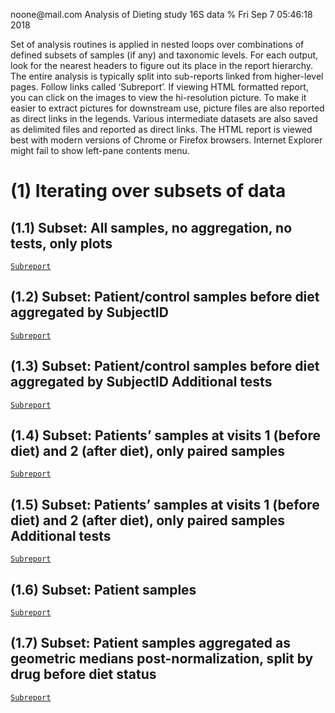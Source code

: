 noone@mail.com
Analysis of Dieting study 16S data
% Fri Sep  7 05:46:18 2018


Set of analysis routines is applied
                   in nested loops over combinations of defined subsets of samples (if any) and 
                   taxonomic levels. For each output, look for the nearest
                   headers to figure out its place in the report hierarchy.
                   The entire analysis is typically split into sub-reports linked
                   from higher-level pages. Follow links called 'Subreport'.
                   If viewing HTML formatted report, you can click on the
                   images to view the hi-resolution picture. To make it easier to
                   extract pictures for downstream use, picture files are also
                   reported as direct links in the legends.
                   Various intermediate datasets are also saved as delimited files and reported as 
                   direct links.
                   The HTML report is viewed best with modern versions of Chrome or Firefox browsers.
                   Internet Explorer might fail to show left-pane contents menu.



# \(1\) Iterating over subsets of data




## \(1.1\) Subset: All samples, no aggregation, no tests, only plots

[`Subreport`](./1.1-report.html)


## \(1.2\) Subset: Patient/control samples before diet aggregated by SubjectID

[`Subreport`](./1.2-report.html)


## \(1.3\) Subset: Patient/control samples before diet aggregated by SubjectID Additional tests

[`Subreport`](./1.3-report.html)


## \(1.4\) Subset: Patients' samples at visits 1 (before diet) and 2 (after diet), only paired samples

[`Subreport`](./1.4-report.html)


## \(1.5\) Subset: Patients' samples at visits 1 (before diet) and 2 (after diet), only paired samples Additional tests

[`Subreport`](./1.5-report.html)


## \(1.6\) Subset: Patient samples

[`Subreport`](./1.6-report.html)


## \(1.7\) Subset: Patient samples aggregated as geometric medians post-normalization, split by drug before diet status

[`Subreport`](./1.7-report.html)